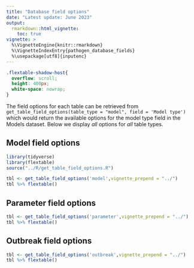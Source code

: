```yaml
---
title: "Database field options"
date: "Latest update: June 2023"
output: 
  rmarkdown::html_vignette:
    toc: true
vignette: >
  %\VignetteEngine{knitr::rmarkdown}
  %\VignetteIndexEntry{pathogen_database_fields}
  %\usepackage[utf8]{inputenc}
---
```


```css
.flextable-shadow-host{
  overflow: scroll;
  height: 400px;
  white-space: nowrap;
}
```

The field options for each table can be retrieved from `get_table_field_options(table_type = "model", field = 'Model type')` which would return the available options for the model type field in the Models dataset. Below we display _all_ options for _all_ table types. 

## Model field options

```r
library(tidyverse)
library(flextable)
source("../R/get_table_field_options.R")

tbl <- get_table_field_options('model',vignette_prepend = "../")
tbl %>% flextable()
```


## Parameter field options

```r
tbl <- get_table_field_options('parameter',vignette_prepend = "../")
tbl %>% flextable()
```


## Outbreak field options

```r
tbl <- get_table_field_options('outbreak',vignette_prepend = "../")
tbl %>% flextable()
```



